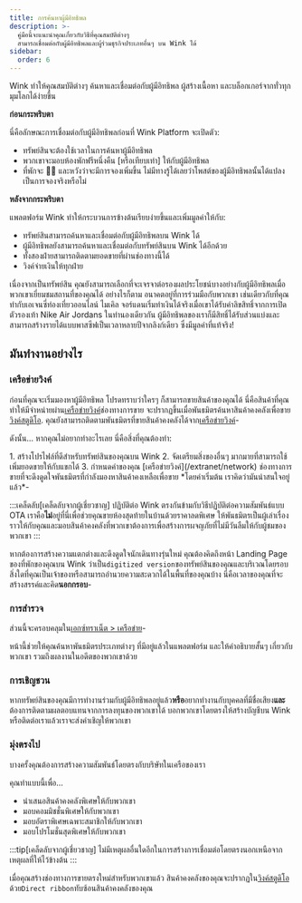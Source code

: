 ```yaml
---
title: การค้นหาผู้มีอิทธิพล
description: >-
  คู่มือนี้จะแนะนำคุณเกี่ยวกับวิธีที่คุณสมบัติต่างๆ
  สามารถเชื่อมต่อกับผู้มีอิทธิพลและผู้ร่วมธุรกิจประเภทอื่นๆ บน Wink ได้
sidebar:
  order: 6
---
```


Wink ทำให้คุณสมบัติต่างๆ ค้นหาและเชื่อมต่อกับผู้มีอิทธิพล ผู้สร้างเนื้อหา และบล็อกเกอร์จากทั่วทุกมุมโลกได้ง่ายขึ้น

**ก่อนกระพริบตา**

นี่คือลักษณะการเชื่อมต่อกับผู้มีอิทธิพลก่อนที่ Wink Platform จะเปิดตัว:

* ทรัพย์สินจะต้องใช้เวลาในการค้นหาผู้มีอิทธิพล
* พวกเขาจะมอบห้องพักฟรีหนึ่งคืน \[หรือเทียบเท่า] ให้กับผู้มีอิทธิพล
* ที่พักจะ 🤞🏻 และหวังว่าจะมีการจองเพิ่มขึ้น ไม่มีทางรู้ได้เลยว่าโพสต์ของผู้มีอิทธิพลนั้นได้แปลงเป็นการจองจริงหรือไม่

**หลังจากกระพริบตา**

แพลตฟอร์ม Wink ทำให้กระบวนการข้างต้นเรียบง่ายขึ้นและเพิ่มมูลค่าให้กับ:

* ทรัพย์สินสามารถค้นหาและเชื่อมต่อกับผู้มีอิทธิพลบน Wink ได้
* ผู้มีอิทธิพลยังสามารถค้นหาและเชื่อมต่อกับทรัพย์สินบน Wink ได้อีกด้วย
* ทั้งสองฝ่ายสามารถติดตามยอดขายที่ผ่านช่องทางนี้ได้
* วิงค์จ่ายเงินให้ทุกฝ่าย

เนื่องจากเป็นทรัพย์สิน คุณยังสามารถเลือกที่จะเจรจาต่อรองผลประโยชน์บางอย่างกับผู้มีอิทธิพลเมื่อพวกเขาเยี่ยมชมสถานที่ของคุณได้
อย่างไรก็ตาม อนาคตอยู่ที่การร่วมมือกับพวกเขา เช่นเดียวกับที่คุณทำกับเอเจนซี่ท่องเที่ยวออนไลน์
ไมเคิล จอร์แดนเริ่มทำเงินได้จริงเมื่อเขาได้รับค่าลิขสิทธิ์จากการเปิดตัวรองเท้า Nike Air Jordans
ในทำนองเดียวกัน ผู้มีอิทธิพลของเราก็มีสิทธิ์ได้รับส่วนแบ่งและสามารถสร้างรายได้แบบพาสซีฟเป็นเวลาหลายปีจากลิงก์เดียว ซึ่งมีมูลค่าที่แท้จริง!

## มันทำงานอย่างไร

### เครือข่ายวิงค์

ก่อนที่คุณจะเริ่มมองหาผู้มีอิทธิพล โปรดทราบว่าใครๆ ก็สามารถขายสินค้าของคุณได้
นี่คือสินค้าที่คุณทำให้มีจำหน่ายผ่าน[เครือข่ายวิงค์](/extranet/network)ช่องทางการขาย
จะปรากฏขึ้นเมื่อพันธมิตรค้นหาสินค้าคงคลังเพื่อขาย[วิงค์สตูดิโอ](/studio/what-is-studio).
คุณยังสามารถติดตามพันธมิตรที่ขายสินค้าคงคลังได้จาก[เครือข่ายวิงค์](/extranet/network)-

ดังนั้น... หากคุณไม่อยากทำอะไรเลย นี่คือสิ่งที่คุณต้องทำ:

<Steps>
  1. สร้างโปรไฟล์ที่ดีสำหรับทรัพย์สินของคุณบน Wink
  2. จัดเตรียมสิ่งของอื่นๆ มากมายที่สามารถใช้เพิ่มยอดขายให้กับแขกได้
  3. กำหนดค่าของคุณ [เครือข่ายวิงค์](/extranet/network) ช่องทางการขายที่จะดึงดูดใจพันธมิตรที่กำลังมองหาสินค้าคงเหลือเพื่อขาย *โดยค่าเริ่มต้น เราคิดว่ามันน่าสนใจอยู่แล้ว*-
</Steps>


:::เคล็ดลับ\[เคล็ดลับจากผู้เชี่ยวชาญ]
ปฏิบัติต่อ Wink ตรงกันข้ามกับวิธีปฏิบัติต่อความสัมพันธ์แบบ OTA เราคือ**ไม่**อยู่ที่นี่เพื่อช่วยคุณขายห้องสุดท้ายในบ้านด้วยราคาลดพิเศษ
ให้พันธมิตรเป็นผู้เล่าเรื่องราวให้กับคุณและมอบสินค้าคงคลังที่พวกเขาต้องการเพื่อสร้างการผจญภัยที่ไม่มีวันลืมให้กับผู้ชมของพวกเขา
:::

หากต้องการสร้างความแตกต่างและดึงดูดใจนักเดินทางรุ่นใหม่ คุณต้องคิดถึงหน้า Landing Page ของที่พักของคุณบน Wink ว่าเป็น`digitized version`ของทรัพย์สินของคุณและบริเวณโดยรอบ
สิ่งใดที่คุณเป็นเจ้าของหรือสามารถอำนวยความสะดวกได้ในพื้นที่ของคุณบ้าง นี่คือเวลาของคุณที่จะสร้างสรรค์และคิด**นอกกรอบ**-

### การสำรวจ

ส่วนนี้จะครอบคลุมใน[เอกซ์ทราเน็ต > เครือข่าย](/extranet/network/#explore-network)-

หน้านี้ช่วยให้คุณค้นหาพันธมิตรประเภทต่างๆ ที่มีอยู่แล้วในแพลตฟอร์ม และให้คำอธิบายสั้นๆ เกี่ยวกับพวกเขา รวมถึงผลงานในอดีตของพวกเขาด้วย

### การเชิญชวน

หากทรัพย์สินของคุณมีการทำงานร่วมกับผู้มีอิทธิพลอยู่แล้ว**หรือ**อยากทำงานกับบุคคลที่มีชื่อเสียง**และ**ต้องการติดตามผลตอบแทนจากการลงทุนของพวกเขาได้
บอกพวกเขาโดยตรงให้สร้างบัญชีบน Wink หรือติดต่อเราแล้วเราจะส่งคำเชิญให้พวกเขา

### มุ่งตรงไป

บางครั้งคุณต้องการสร้างความสัมพันธ์โดยตรงกับบริษัทในเครือของเรา

คุณทำแบบนี้เพื่อ...

* นำเสนอสินค้าคงคลังพิเศษให้กับพวกเขา
* มอบคอมมิชชั่นพิเศษให้กับพวกเขา
* มอบอัตราพิเศษเฉพาะสมาชิกให้กับพวกเขา
* มอบโปรโมชั่นสุดพิเศษให้กับพวกเขา

:::tip\[เคล็ดลับจากผู้เชี่ยวชาญ]
ไม่มีเหตุผลอื่นใดอีกในการสร้างการเชื่อมต่อโดยตรงนอกเหนือจากเหตุผลที่ให้ไว้ข้างต้น
:::

เมื่อคุณสร้างช่องทางการขายตรงใหม่สำหรับพวกเขาแล้ว สินค้าคงคลังของคุณจะปรากฏใน[วิงค์สตูดิโอ](/studio/what-is-studio)ด้วย`Direct ribbon`ทับซ้อนสินค้าคงคลังของคุณ

